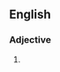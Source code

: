 {{also|attitude-y}}
==English==

===Adjective===
{{en-adj}}

# {{alternative spelling of|attitude-y|lang=en}}